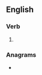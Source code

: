 ==English==

===Verb===
{{head|en|verb form}}

# {{en-past of|loan}}

===Anagrams===
* {{anagrams|en|a=adelno|Delano|deanol|enodal|lead on|loaden|onlead}}
